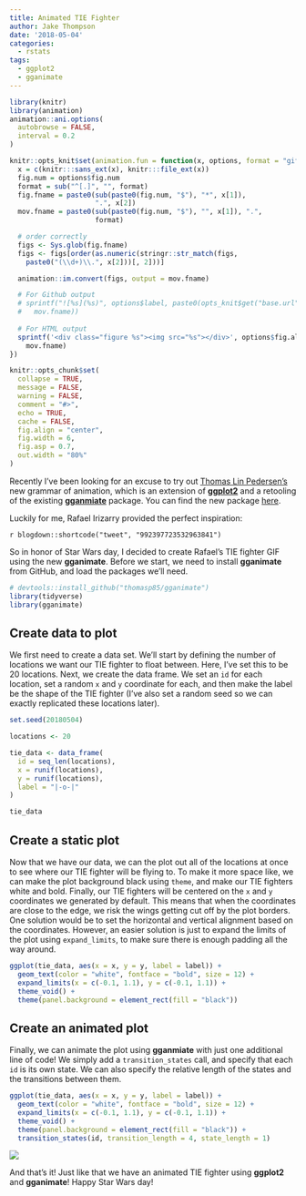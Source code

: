 ```yaml
---
title: Animated TIE Fighter
author: Jake Thompson
date: '2018-05-04'
categories:
  - rstats
tags:
  - ggplot2
  - gganimate
---
```


```r
library(knitr)
library(animation)
animation::ani.options(
  autobrowse = FALSE,
  interval = 0.2
)

knitr::opts_knit$set(animation.fun = function(x, options, format = "gif") {
  x = c(knitr:::sans_ext(x), knitr:::file_ext(x))
  fig.num = options$fig.num
  format = sub("^[.]", "", format)
  fig.fname = paste0(sub(paste0(fig.num, "$"), "*", x[1]),
                     ".", x[2])
  mov.fname = paste0(sub(paste0(fig.num, "$"), "", x[1]), ".",
                     format)

  # order correctly
  figs <- Sys.glob(fig.fname)
  figs <- figs[order(as.numeric(stringr::str_match(figs,
    paste0("(\\d+)\\.", x[2]))[, 2]))]

  animation::im.convert(figs, output = mov.fname)

  # For Github output
  # sprintf("![%s](%s)", options$label, paste0(opts_knit$get("base.url"),
  #   mov.fname))
  
  # For HTML output
  sprintf('<div class="figure %s"><img src="%s"></div>', options$fig.align,
    mov.fname)
})

knitr::opts_chunk$set(
  collapse = TRUE,
  message = FALSE,
  warning = FALSE,
  comment = "#>",
  echo = TRUE,
  cache = FALSE,
  fig.align = "center",
  fig.width = 6,
  fig.asp = 0.7,
  out.width = "80%"
)
```

Recently I've been looking for an excuse to try out [Thomas Lin Pedersen's](https://twitter.com/thomasp85) new grammar of animation, which is an extension of [**ggplot2**](http://ggplot2.tidyverse.org) and a retooling of the existing [**gganmiate**](https://github.com/thomasp85/gganimate/tree/v0.1.1) package. You can find the new package [here](https://github.com/thomasp85/gganimate).

Luckily for me, Rafael Irizarry provided the perfect inspiration:

`r blogdown::shortcode("tweet", "992397723532963841")`

So in honor of Star Wars day, I decided to create Rafael's TIE fighter GIF using the new **gganimate**. Before we start, we need to install **gganimate** from GitHub, and load the packages we'll need.

```r
# devtools::install_github("thomasp85/gganimate")
library(tidyverse)
library(gganimate)
```

## Create data to plot

We first need to create a data set. We'll start by defining the number of locations we want our TIE fighter to float between. Here, I've set this to be 20 locations. Next, we create the data frame. We set an `id` for each location, set a random `x` and `y` coordinate for each, and then make the label be the shape of the TIE fighter (I've also set a random seed so we can exactly replicated these locations later).

```r
set.seed(20180504)

locations <- 20

tie_data <- data_frame(
  id = seq_len(locations),
  x = runif(locations),
  y = runif(locations),
  label = "|-o-|"
)

tie_data
```

## Create a static plot

Now that we have our data, we can the plot out all of the locations at once to see where our TIE fighter will be flying to. To make it more space like, we can make the plot background black using `theme`, and make our TIE fighters white and bold. Finally, our TIE fighters will be centered on the `x` and `y` coordinates we generated by default. This means that when the coordinates are close to the edge, we risk the wings getting cut off by the plot borders. One solution would be to set the horizontal and vertical alignment based on the coordinates. However, an easier solution is just to expand the limits of the plot using `expand_limits`, to make sure there is enough padding all the way around.

```r
ggplot(tie_data, aes(x = x, y = y, label = label)) +
  geom_text(color = "white", fontface = "bold", size = 12) +
  expand_limits(x = c(-0.1, 1.1), y = c(-0.1, 1.1)) +
  theme_void() +
  theme(panel.background = element_rect(fill = "black"))
```

## Create an animated plot

Finally, we can animate the plot using **gganmiate** with just one additional line of code! We simply add a `transition_states` call, and specify that each `id` is its own state. We can also specify the relative length of the states and the transitions between them.

```r
ggplot(tie_data, aes(x = x, y = y, label = label)) +
  geom_text(color = "white", fontface = "bold", size = 12) +
  expand_limits(x = c(-0.1, 1.1), y = c(-0.1, 1.1)) +
  theme_void() +
  theme(panel.background = element_rect(fill = "black")) +
  transition_states(id, transition_length = 4, state_length = 1)
```

![](https://media.giphy.com/media/hNsXC8pFnpzAnBRG77/giphy.gif)

And that's it! Just like that we have an animated TIE fighter using **ggplot2** and **gganimate**! Happy Star Wars day!
